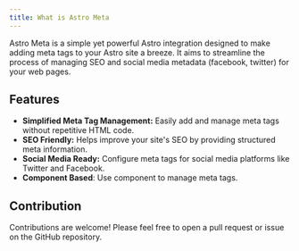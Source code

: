 ```yaml
---
title: What is Astro Meta
---
```



Astro Meta is a simple yet powerful Astro integration designed to make adding meta tags to your Astro site a breeze. It aims to streamline the process of managing SEO and social media metadata (facebook, twitter) for your web pages.

## Features

- **Simplified Meta Tag Management:** Easily add and manage meta tags without repetitive HTML code.
- **SEO Friendly:** Helps improve your site's SEO by providing structured meta information.
- **Social Media Ready:** Configure meta tags for social media platforms like Twitter and Facebook.
- **Component Based**: Use component to manage meta tags.

## Contribution

Contributions are welcome! Please feel free to open a pull request or issue on the GitHub repository.

